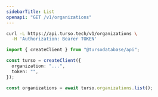 ```yaml
---
sidebarTitle: List
openapi: "GET /v1/organizations"
---
```


<RequestExample>

```bash cURL
curl -L https://api.turso.tech/v1/organizations \
  -H 'Authorization: Bearer TOKEN'
```

```ts Node.js
import { createClient } from "@tursodatabase/api";

const turso = createClient({
  organization: "...",
  token: "",
});

const organizations = await turso.organizations.list();
```

</RequestExample>
